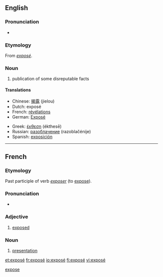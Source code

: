 {{also|expose|Exposé}}
==English==

===Pronunciation===
* {{IPA|/ˌɛkspoʊˈzeɪ/}}

===Etymology===
From {{etyl|fr}} ''[[#French|exposé]]''.

===Noun===
{{wikipedia}}
{{en-noun}}

# publication of some disreputable facts

====Translations====
{{top}}
* Chinese: [[揭露]] (jielou)
* Dutch: exposé
* French: [[révélations]] {{f|p}}
* German: [[Exposé]]
{{mid}}
* Greek: [[έκθεση]] (ékthesē)
* Russian: [[разоблачение]] (razoblačénije) {{n}}
* Spanish: [[exposición]]
{{bottom}}

[[Category:English words spelled with diacritics|expose]]

----

==French==

===Etymology===
Past participle of verb ''[[exposer]]'' (to [[expose]]).

===Pronunciation===
* {{audio|Fr-exposé.ogg|audio}}

===Adjective===
{{fr-adj}}

# [[exposed]]

===Noun===
{{fr-noun|m}}

# [[presentation]]

[[et:exposé]]
[[fr:exposé]]
[[io:exposé]]
[[fi:exposé]]
[[vi:exposé]]